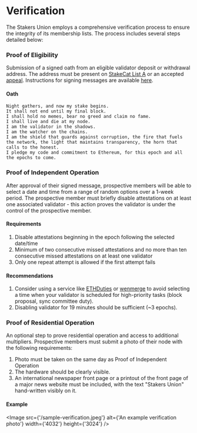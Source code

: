 
# Verification

The Stakers Union employs a comprehensive verification process to ensure the integrity of its membership lists. The process includes several steps detailed below:

<Steps>

### Proof of Eligibility

Submission of a signed oath from an eligible validator deposit or withdrawal address. The address must be present on [StakeCat List A](https://github.com/Stake-Cat/Solo-Stakers/blob/main/Solo-Stakers/Solo-Stakers-A.csv) or an accepted [appeal](/membership/appeals). Instructions for signing messages are available [here](/membership/verification/signing).

#### Oath

```text copy
Night gathers, and now my stake begins.
It shall not end until my final block.
I shall hold no memes, bear no greed and claim no fame.
I shall live and die at my node.
I am the validator in the shadows.
I am the watcher on the chains.
I am the shield that guards against corruption, the fire that fuels the network, the light that maintains transparency, the horn that calls to the honest.
I pledge my code and commitment to Ethereum, for this epoch and all the epochs to come.
```

### Proof of Independent Operation

After approval of their signed message, prospective members will be able to select a date and time from a range of random options over a 1-week period. The prospective member must briefly disable attestations on at least one associated validator - this action proves the validator is under the control of the prospective member.

#### Requirements

1. Disable attestations beginning in the epoch following the selected date/time
1. Minimum of two consecutive missed attestations and no more than ten consecutive missed attestations on at least one validator
1. Only one repeat attempt is allowed if the first attempt fails

#### Recommendations

1. Consider using a service like [ETHDuties](https://ethduti.es/) or [wenmerge](https://wenmerge.com/block-proposer-schedule/validator-proposal-subscription/) to avoid selecting a time when your validator is scheduled for high-priority tasks (block proposal, sync committee duty).
1. Disabling validator for 19 minutes should be sufficient (~3 epochs).

### Proof of Residential Operation

An optional step to prove residential operation and access to additional multipliers. Prospective members must submit a photo of their node with the following requirements:

1. Photo must be taken on the same day as Proof of Independent Operation
1. The hardware should be clearly visible.
1. An international newspaper front page or a printout of the front page of a major news website must be included, with the text "Stakers Union" hand-written visibly on it.

#### Example

<Image
  src={'/sample-verification.jpeg'}
  alt={'An example verification photo'}
  width={'4032'}
  height={'3024'}
/>

</Steps>
